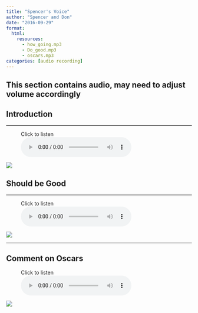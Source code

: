 ```yaml
---
title: "Spencer's Voice"
author: "Spencer and Don"
date: "2016-09-29"
format: 
  html:
    resources:
      - how_going.mp3
      - Do_good.mp3
      - oscars.mp3
categories: [audio recording]
---
```


::: callout-note
## This section contains audio, may need to adjust volume accordingly
:::

## Introduction

--- 

<figure>
<figcaption>Click to listen</figcaption>
<audio controls src="how_going.mp3">
        Your browser does not support the
        <code>audio</code> element.
</audio>
</figure>

![](tree.jpeg)

## Should be Good

---

<figure>
<figcaption>Click to listen</figcaption>
<audio controls src="Do_good.mp3">
        Your browser does not support the
        <code>audio</code> element.
</audio>
</figure>

![](mtn.jpeg)

---

## Comment on Oscars

<figure>
<figcaption>Click to listen</figcaption>
<audio controls src="oscars.mp3">
        Your browser does not support the
        <code>audio</code> element.
</audio>
</figure>

![](leaves.jpeg)

```{=html}
<script src="https://utteranc.es/client.js"
        repo="https://github.com/spencerirvinereed/blogComment"
        issue-term="pathname"
        theme="github-light"
        crossorigin="anonymous"
        async>
</script>
```
